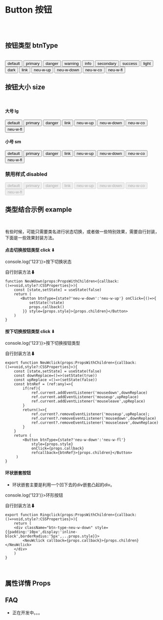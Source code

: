 
<Meta title='Component|Button 按钮' component={Button} />

<br/>

# Button 按钮
<br/>


<br/>

## 按钮类型 btnType
<br/>

<Preview >
  <Story name='default' >
    <Button btnType='default' >default</Button>
  </Story>
  <Story name='primary'  >
    <Button btnType='primary'>primary</Button>
  </Story>
  <Story name='danger'>
    <Button btnType='danger'>danger</Button>
  </Story>
   <Story name='warning'>
    <Button btnType='warning'>warning</Button>
  </Story>
   <Story name='info'>
    <Button btnType='info'>info</Button>
  </Story>
   <Story name='secondary'>
    <Button btnType='secondary'>secondary</Button>
  </Story>
  <Story name='success'>
    <Button btnType='success'>success</Button>
  </Story>
  <Story name='light'>
    <Button btnType='light'>light</Button>
  </Story>
  <Story name='dark'>
    <Button btnType='dark'>dark</Button>
  </Story>
 
   <Story name='link'>
    <Button btnType='link'>link</Button>
  </Story>
</Preview>

<Preview>
  <Story name='neu-white1'>
    <Button btnType='neu-w-up' >neu-w-up</Button>
  </Story>
  <Story name='neu-white2'>
    <Button btnType='neu-w-down'>neu-w-down</Button>
  </Story>
    <Story name='neu-white3'>
    <Button btnType='neu-w-co'>neu-w-co</Button>
  </Story>
    <Story name='neu-white4'>
    <Button btnType='neu-w-fl'>neu-w-fl</Button>
  </Story>
</Preview>

  

<br/>

## 按钮大小 size
<br/>

#### 大号 lg

<Preview>
  <Story name='default-lg' >
    <Button btnType='default' size='lg' >default</Button>
  </Story>
  <Story name='primary-lg' >
    <Button btnType='primary' size='lg'>primary</Button>
  </Story>
  <Story name='danger-lg'>
    <Button btnType='danger' size='lg'>danger</Button>
  </Story>
   <Story name='link-lg'>
    <Button btnType='link' size='lg'>link</Button>
  </Story>
</Preview>


<Preview>
  <Story name='neu-w-up-lg' >
    <Button btnType='neu-w-up' size='lg' >neu-w-up</Button>
  </Story>
  <Story name='neu-w-down-lg' >
    <Button btnType='neu-w-down' size='lg'>neu-w-down</Button>
  </Story>
  <Story name='neu-w-co-lg'>
    <Button btnType='neu-w-co' size='lg'>neu-w-co</Button>
  </Story>
   <Story name='neu-w-fl-lg'>
    <Button btnType='neu-w-fl' size='lg'>neu-w-fl</Button>
  </Story>
</Preview>

#### 小号 sm

<Preview>
  <Story name='default-sm' >
    <Button btnType='default' size='sm' >default</Button>
  </Story>
  <Story name='primary-sm' >
    <Button btnType='primary' size='sm'>primary</Button>
  </Story>
  <Story name='danger-sm'>
    <Button btnType='danger' size='sm'>danger</Button>
  </Story>
   <Story name='link-sm'>
    <Button btnType='link' size='sm'>link</Button>
  </Story>
</Preview>

<Preview>
  <Story name='neu-w-up-sm' >
    <Button btnType='neu-w-up' size='sm' >neu-w-up</Button>
  </Story>
  <Story name='neu-w-down-sm' >
    <Button btnType='neu-w-down' size='sm'>neu-w-down</Button>
  </Story>
  <Story name='neu-w-co-sm'>
    <Button btnType='neu-w-co' size='sm'>neu-w-co</Button>
  </Story>
   <Story name='neu-w-fl-sm'>
    <Button btnType='neu-w-fl' size='sm'>neu-w-fl</Button>
  </Story>
</Preview>

<br/>


### 禁用样式 disabled


<Preview>
  <Story name='defaultd' >
    <Button btnType='default' disabled >default</Button>
  </Story>
  <Story name='primaryd' >
    <Button btnType='primary' disabled>primary</Button>
  </Story>
  <Story name='dangerd'>
    <Button btnType='danger' disabled>danger</Button>
  </Story>
   <Story name='linkd'>
    <Button btnType='link' disabled>link</Button>
  </Story>
</Preview>

<Preview>
  <Story name='neu-white1d'>
    <Button btnType='neu-w-up' disabled >neu-w-up</Button>
  </Story>
  <Story name='neu-white2d'>
    <Button btnType='neu-w-down' disabled>neu-w-down</Button>
  </Story>
    <Story name='neu-white3d'>
    <Button btnType='neu-w-co' disabled>neu-w-co</Button>
  </Story>
    <Story name='neu-white4d'>
    <Button btnType='neu-w-fl' disabled>neu-w-fl</Button>
  </Story>
</Preview>

  

## 类型结合示例 example
<br/>

有些时候，可能只需要类名进行状态切换，或者做一些特别效果，需要自行封装，下面是一些效果封装方法。

#### 点击切换按钮类型 click ⬇

<Preview>
<Story name='button-example' >
  <NeuWdown  callback={()=>console.log('123')}>按下切换状态</NeuWdown>
</Story>
</Preview>

自行封装方法⬇

```tsx
function NeuWdown(props:PropsWithChildren<{callback:()=>void,style?:CSSProperties}>){
    const [state,setState] = useState(false)
    return (
       <Button btnType={state?'neu-w-down':'neu-w-up'} onClick={()=>{
           setState(!state)
           props.callback()
        }} style={props.style}>{props.children}</Button>
    )
}
```

#### 按下切换按钮类型 click ⬇

<Preview>
<Story name='button-example2' >
  <NeuWclick callback={()=>console.log('123')}>按下切换按钮类型</NeuWclick>
</Story>
</Preview>

自行封装方法⬇

```tsx
export function NeuWclick(props:PropsWithChildren<{callback:()=>void,style?:CSSProperties}>){
    const [state,setState] = useState(false)
    const downReplace=()=>(setState(true))
    const upReplace =()=>(setState(false))
    const btnRef = (ref:any)=>{
        if(ref){
            ref.current.addEventListener('mousedown',downReplace)
            ref.current.addEventListener('mouseup',upReplace)
            ref.current.addEventListener('mouseleave',upReplace)
        }
        return()=>{
            ref.current?.removeEventListener('mouseup',upReplace);
            ref.current?.removeEventListener('mousedown',downReplace)
            ref.current?.removeEventListener('mouseleave',downReplace)
        }
    }
    return (
        <Button btnType={state?'neu-w-down':'neu-w-fl'} 
            style={props.style}
            onClick={props.callback}
            refcallback={btnRef}>{props.children}</Button>
     )
}
```

#### 环状嵌套按钮

- 环状嵌套主要是利用一个凹下去的div嵌套凸起的div。

<Preview>
<Story name='button-example3' >
  <Ringclick callback={()=>console.log('123')}>环形按钮</Ringclick>
</Story>
</Preview>

自行封装方法⬇

```tsx
export function Ringclick(props:PropsWithChildren<{callback:()=>void,style?:CSSProperties}>){
    return (
    <div className="btn-type-neu-w-down" style={{padding:'10px',display:'inline-block',borderRadius:'5px',...props.style}}>
        <NeuWclick callback={props.callback}>{props.children}</NeuWclick>
    </div>
    )
}
```


<br/>

## 属性详情 Props

<Props of={Button} />

## FAQ
- 正在开发中。。。